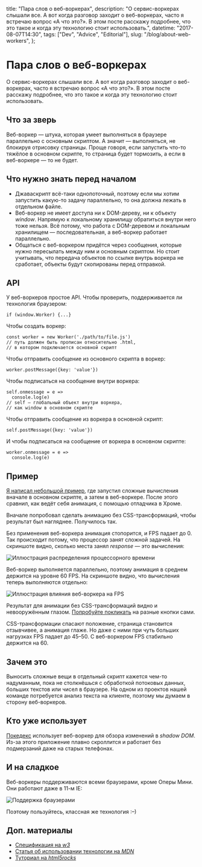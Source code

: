   title: "Пара слов о веб-воркерах",
  description:
    "О сервис-воркерах слышали все. А вот когда разговор заходит о веб-воркерах, часто я встречаю вопрос «А что это?». В этом посте расскажу подробнее, что это такое и когда эту технологию стоит использовать.",
  datetime: "2017-08-07T14:30",
  tags: ["Dev", "Advice", "Editorial"],
  slug: "/blog/about-web-workers",
};

# Пара слов о веб-воркерах

О сервис-воркерах слышали все. А вот когда разговор заходит о веб-воркерах, часто я встречаю вопрос «А что это?». В этом посте расскажу подробнее, что это такое и когда эту технологию стоит использовать.

## Что за зверь

Веб-воркер — штука, которая умеет выполняться в браузере параллельно с основным скриптом. А значит — выполняться, не блокируя отрисовку страницы. Проще говоря, если запустить что-то тяжёлое в основном скрипте, то страница будет тормозить, а если в веб-воркере — то не будет.

## Что нужно знать перед началом

- Джаваскрипт всё-таки однопоточный, поэтому если мы хотим запустить какую-то задачу параллельно, то она должна лежать в отдельном файле.
- Веб-воркер не имеет доступа ни к DOM-дереву, ни к объекту _window_. Напрямую к локальному хранилищу обратиться внутри него тоже нельзя. Всё потому, что работа с DOM-деревом и локальным хранилищем — последовательная, а веб-воркер работает параллельно.
- Общаться с веб-воркером придётся через сообщения, которые нужно пересылать между ним и основным скриптом. Но стоит учитывать, что передача объектов по ссылке внутрь воркера не сработает, объекты будут скопированы перед отправкой.

## API

У веб-воркеров простое API. Чтобы проверить, поддерживается ли технология браузером:

```
if (window.Worker) {...}
```

Чтобы создать воркер:

```
const worker = new Worker('./path/to/file.js')
// путь должен быть прописан относительно .html,
// в котором подключается основной скрипт
```

Чтобы отправить сообщение из основного скрипта в воркер:

```
worker.postMessage({key: 'value'})
```

Чтобы подписаться на сообщение внутри воркера:

```
self.onmessage = e =>
  console.log(e)
// self — глобальный объект внутри воркера,
// как window в основном скрипте
```

Чтобы отправить сообщение из воркера в основной скрипт:

```
self.postMessage({key: 'value'})
```

И чтобы подписаться на сообщение от воркера в основном скрипте:

```
worker.onmessage = e =>
  console.log(e)
```

## Пример

[Я написал небольшой пример](https://codepen.io/bespoyasov/project/editor/DdyxqP/#0), где запустил сложные вычисления вначале в основном скрипте, а затем в веб-воркере. После этого сравнил, как ведёт себя анимация, с помощью отладчика в Хроме.

Вначале попробовал сделать анимацию без CSS-трансформаций, чтобы результат был нагляднее. Получилось так.

Без применения веб-воркера анимация стопорится, и FPS падает до 0. Так происходит потому, что процессор занят сложной задачей. На скриншоте видно, сколько места занял _response_ — это вычисления:

![Иллюстрация распределения процессорного времени](/img/notes/ww-1.jpg)

Веб-воркер выполняется параллельно, поэтому анимация в среднем держится на уровне 60 FPS. На скриншоте видно, что вычисления теперь выполняются отдельно:

![Иллюстрация влияния веб-воркера на FPS](/img/notes/ww-2.jpg)

Результат для анимации без CSS-трансформаций видно и невооружённым глазом. [Попробуйте покликать](https://codepen.io/bespoyasov/project/editor/DdyxqP/#0) на разные кнопки сами.

CSS-трансформации спасают положение, страница становится отзывчивее, а анимация глаже. Но даже с ними при чуть больших нагрузках FPS падает до 45–50. С веб-воркером FPS стабильно держится на 60.

## Зачем это

Выносить сложные вещи в отдельный скрипт кажется чем-то надуманным, пока не столкнёшься с обработкой потоковых данных, больших текстов или чисел в браузере. На одном из проектов нашей команде потребуется анализ текста на клиенте, поэтому мы думаем в сторону веб-воркеров.

## Кто уже использует

[Покедекс](https://www.pokedex.org) использует веб-воркер для обзора изменений в _shadow DOM_. Из-за этого приложение плавно скроллится и работает без подмерзаний даже на старых телефонах.

## И на сладкое

Веб-воркеры поддерживаются всеми браузерами, кроме Оперы Мини. Они работают даже в 11-м IE:

![Поддержка браузерами](/img/notes/ww-3.jpg)

Поэтому пользуйтесь, классная же технология <nobr>:–)</nobr>

## Доп. материалы

- [Спецификация на _w3_](https://www.w3.org/TR/workers/)
- [Статья об использовании технологии на _MDN_](https://developer.mozilla.org/ru/docs/DOM/Using_web_workers)
- [Туториал на _html5rocks_](https://www.html5rocks.com/en/tutorials/workers/basics/)
